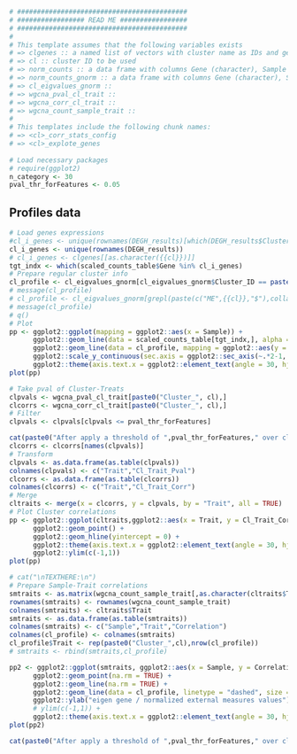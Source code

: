 ```{r "corr_stats_config", include = FALSE}
# ###########################################
# ################# READ ME #################
# ###########################################
#
# This template assumes that the following variables exists
# => clgenes :: a named list of vectors with cluster name as IDs and genes of each clusters as vectors
# => cl :: cluster ID to be used
# => norm_counts :: a data frame with columns Gene (character), Sample (character) and Count (numeric) 
# => norm_counts_gnorm :: a data frame with columns Gene (character), Sample (character) and Count (numeric) 
# => cl_eigvalues_gnorm ::
# => wgcna_pval_cl_trait ::
# => wgcna_corr_cl_trait ::
# => wgcna_count_sample_trait ::
#
# This templates include the following chunk names:
# => <cl>_corr_stats_config
# => <cl>_explote_genes
 
# Load necessary packages
# require(ggplot2)
n_category <- 30
pval_thr_forFeatures <- 0.05

```
## **Profiles data**


```{r "explore_genes", echo = FALSE, message = FALSE}
# Load genes expressions
#cl_i_genes <- unique(rownames(DEGH_results)[which(DEGH_results$Cluster_ID == {{cl}})])
cl_i_genes <- unique(rownames(DEGH_results))
# cl_i_genes <- clgenes[[as.character({{cl}})]]
tgt_indx <- which(scaled_counts_table$Gene %in% cl_i_genes)
# Prepare regular cluster info
cl_profile <- cl_eigvalues_gnorm[cl_eigvalues_gnorm$Cluster_ID == paste0("ME", cl),]
# message(cl_profile)
# cl_profile <- cl_eigvalues_gnorm[grepl(paste(c("ME",{{cl}},"$"),collapse=""), cl_eigvalues_gnorm$Cluster_ID),]
# message(cl_profile)
# q()
# Plot
pp <- ggplot2::ggplot(mapping = ggplot2::aes(x = Sample)) + 
	  ggplot2::geom_line(data = scaled_counts_table[tgt_indx,], alpha = 0.05, mapping = ggplot2::aes(y = Count, group = Gene)) +
	  ggplot2::geom_line(data = cl_profile, mapping = ggplot2::aes(y = Count, group = Cluster_ID), color = "blue", linetype = "dashed", size = 0.5) +
	  ggplot2::scale_y_continuous(sec.axis = ggplot2::sec_axis(~.*2-1, name = "Cluster-Sample correlation")) +
      ggplot2::theme(axis.text.x = ggplot2::element_text(angle = 30, hjust = 1))
plot(pp)
```

```{r "wgcna_corr", echo = FALSE, results = 'asis'}
# Take pval of Cluster-Treats
clpvals <- wgcna_pval_cl_trait[paste0("Cluster_", cl),]
clcorrs <- wgcna_corr_cl_trait[paste0("Cluster_", cl),]
# Filter
clpvals <- clpvals[clpvals <= pval_thr_forFeatures]
```
```{r "wgcna_corr_pl1", echo = FALSE, results = 'asis', eval = length(clpvals) > 0}
cat(paste0("After apply a threshold of ",pval_thr_forFeatures," over cluster correlation with Traits following relationships have been signifcant observed:"))
clcorrs <- clcorrs[names(clpvals)]
# Transform
clpvals <- as.data.frame(as.table(clpvals))
colnames(clpvals) <- c("Trait","Cl_Trait_Pval")
clcorrs <- as.data.frame(as.table(clcorrs))
colnames(clcorrs) <- c("Trait","Cl_Trait_Corr")
# Merge
cltraits <- merge(x = clcorrs, y = clpvals, by = "Trait", all = TRUE)
# Plot Cluster correlations
pp <- ggplot2::ggplot(cltraits,ggplot2::aes(x = Trait, y = Cl_Trait_Corr, color = Cl_Trait_Pval)) + 
	  ggplot2::geom_point() +
	  ggplot2::geom_hline(yintercept = 0) + 
	  ggplot2::theme(axis.text.x = ggplot2::element_text(angle = 30, hjust = 1)) + 
	  ggplot2::ylim(c(-1,1))
plot(pp)
```
```{r "wgcna_corr_pl2", echo = FALSE, results = 'asis', eval = length(clpvals) > 0}
# cat("\nTEXTHERE:\n")
# Prepare Sample-Trait correlations
smtraits <- as.matrix(wgcna_count_sample_trait[,as.character(cltraits$Trait)])
rownames(smtraits) <- rownames(wgcna_count_sample_trait)
colnames(smtraits) <- cltraits$Trait
smtraits <- as.data.frame(as.table(smtraits))
colnames(smtraits) <- c("Sample","Trait","Correlation")
colnames(cl_profile) <- colnames(smtraits)
cl_profile$Trait <- rep(paste0("Cluster_",cl),nrow(cl_profile))
# smtraits <- rbind(smtraits,cl_profile)

pp2 <- ggplot2::ggplot(smtraits, ggplot2::aes(x = Sample, y = Correlation, group = Trait, color = Trait)) +
	  ggplot2::geom_point(na.rm = TRUE) +
	  ggplot2::geom_line(na.rm = TRUE) +
	  ggplot2::geom_line(data = cl_profile, linetype = "dashed", size = 0.5, color = "blue") +
	  ggplot2::ylab("eigen gene / normalized external measures values") +
	  # ylim(c(-1,1)) +
      ggplot2::theme(axis.text.x = ggplot2::element_text(angle = 30, hjust = 1))
plot(pp2)
```
```{r "wgcna_corr_plERR", echo = FALSE, results = 'asis', eval = length(clpvals) <= 0}
cat(paste0("After apply a threshold of ",pval_thr_forFeatures," over cluster correlation with Traits **any correlation have been tagged as significant**"))
```






